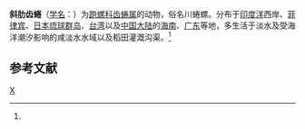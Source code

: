 {{Speciesbox
| taxon = Sermyla riqueti
| binomial_authority = (Grateloup)<ref name='id11231'>{{cite web| url =http://www.bioinfo.cn/db05/BjdwSpecies.php?action=view&id=11231| title =斜肋齿蜷| work =《中国动物物种编目数据库》| publisher =中国科学院微生物研究所| author =中国科学院动物研究所| accessdate =2009-04-28| deadurl =yes| archiveurl =https://web.archive.org/web/20160305035545/http://www.bioinfo.cn/db05/BjdwSpecies.php?action=view&id=11231| archivedate =2016-03-05}}</ref>
}}

'''斜肋齿蜷'''（[[学名|学名]]：{{lang|la|''Sermyla riqueti''}}）为[[跑螺科|跑螺科]][[齿蜷属|齿蜷属]]的动物，俗名川蜷螺。分布于[[印度洋|印度洋]]西岸、[[菲律宾|菲律宾]]、[[日本|日本]][[琉球群岛|琉球群岛]]、[[台湾|台湾]]以及[[中国大陆|中国大陆]]的[[海南|海南]]、[[广东|广东]]等地，多生活于淡水及受海洋潮汐影响的咸淡水水域以及稻田灌溉沟渠。<ref name='id11231'/>

== 参考文献 ==
{{reflist}}

{{软体动物小作品}}

{{taxonbar}}
[[Category:齿蜷属|X]]